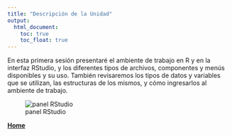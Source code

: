 ```yaml
---
title: "Descripción de la Unidad"
output:
  html_document:
    toc: true
    toc_float: true
---
```

En esta primera sesión presentaré el ambiente de trabajo en R y en la interfaz RStudio, y los diferentes tipos de archivos, componentes y menús disponibles y su uso.  También revisaremos los tipos de datos y variables que se utilizan, las estructuras de los mismos, y cómo ingresarlos al ambiente de trabajo.

![panel RStudio](media/RStudio.png)

[  __Home__](https://dsfernandez.github.io/tallerRbasico/index.html)
